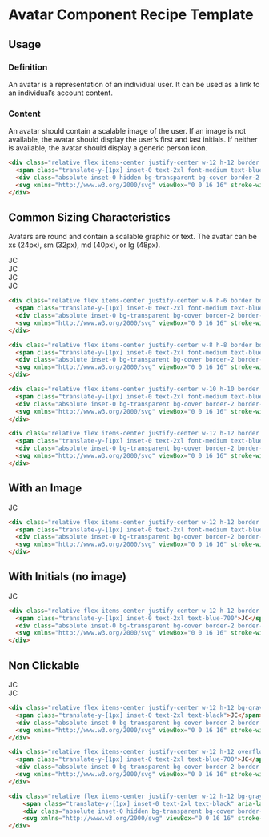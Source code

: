 
<Meta title="Avatar Recipe" 
description="An avatar is a representation of an individual user. It can be used as a link to an individual's account content." />

#  Avatar Component Recipe Template

## Usage
### Definition

An avatar is a representation of an individual user. It can be used as a link to an individual’s account content.

### Content

An avatar should contain a scalable image of the user. If an image is not available, the avatar should display the user’s first and last initials. If neither is available, the avatar should display a generic person icon.

<div class="flex items-center justify-center gap-4">

  <div class="relative flex items-center justify-center w-12 h-12 border border-blue-700 rounded-full">
    <span class="translate-y-[1px] inset-0 text-2xl font-medium text-blue-700"></span>
    <div class="absolute inset-0 hidden bg-transparent bg-cover border-2 border-white rounded-full" style={{ backgroundImage: `url(https://picsum.photos/id/64/128)`}} aria-hidden></div>
    <UserIcon class='w-8 h-8 text-blue-700 rounded-full' alt="Avatar" />
  </div>

</div>

```html
<div class="relative flex items-center justify-center w-12 h-12 border border-blue-700 rounded-full">
  <span class="translate-y-[1px] inset-0 text-2xl font-medium text-blue-800"></span>
  <div class="absolute inset-0 hidden bg-transparent bg-cover border-2 border-white rounded-full" style="background-image: url('https://picsum.photos/id/64/128')" aria-hidden></div>
  <svg xmlns="http://www.w3.org/2000/svg" viewBox="0 0 16 16" stroke-width="1.5" stroke="currentColor" aria-hidden="true" fill="none" class="w-8 h-8 text-blue-700 rounded-full" alt="Avatar"><path stroke-linecap="round" stroke-linejoin="round" d="..."></path></svg>
</div>
```

## Common Sizing Characteristics

Avatars are round and contain a scalable graphic or text. The avatar can be xs (24px), sm (32px), md (40px), or lg (48px).


<div class="flex items-center justify-center gap-4">
 
  <div class="relative flex items-center justify-center w-6 h-6 border border-blue-700 rounded-full">
    <span class="translate-y-[1px] inset-0 text-2xl font-medium text-blue-700">JC</span>
    <div class="absolute inset-0 bg-transparent bg-cover border-2 border-white rounded-full" style={{ backgroundImage: `url(https://picsum.photos/id/64/128)`}} ></div>
    <UserIcon class='hidden w-8 h-8 text-blue-700 rounded-full' alt="Avatar" aria-hidden />
  </div>
  
  <div class="relative flex items-center justify-center w-8 h-8 border border-blue-700 rounded-full">
    <span class="translate-y-[1px] inset-0 text-2xl font-medium text-blue-700">JC</span>
    <div class="absolute inset-0 bg-transparent bg-cover border-2 border-white rounded-full" style={{ backgroundImage: `url(https://picsum.photos/id/64/128)`}}></div>
    <UserIcon class='hidden w-8 h-8 text-blue-700 rounded-full' alt="Avatar" aria-hidden />
  </div>
  
  <div class="relative flex items-center justify-center w-10 h-10 border border-blue-700 rounded-full">
    <span class="translate-y-[1px] inset-0 text-2xl font-medium text-blue-700">JC</span>
    <div class="absolute inset-0 bg-transparent bg-cover border-2 border-white rounded-full" style={{ backgroundImage: `url(https://picsum.photos/id/64/128)`}} ></div>
    <UserIcon class='hidden w-8 h-8 text-blue-700 rounded-full' alt="Avatar" aria-hidden />
  </div>
 
  <div class="relative flex items-center justify-center w-12 h-12 border border-blue-700 rounded-full">
    <span class="translate-y-[1px] inset-0 text-2xl font-medium text-blue-700">JC</span>
    <div class="absolute inset-0 bg-transparent bg-cover border-2 border-white rounded-full" style={{ backgroundImage: `url(https://picsum.photos/id/64/128)`}}></div>
    <UserIcon class='w-8 h-8 text-blue-700 rounded-full' alt="Avatar" aria-hidden />
  </div>

</div>

```html
<div class="relative flex items-center justify-center w-6 h-6 border border-blue-700 rounded-full">
  <span class="translate-y-[1px] inset-0 text-2xl font-medium text-blue-700">JC</span>
  <div class="absolute inset-0 bg-transparent bg-cover border-2 border-white rounded-full" style="background-image: url('https://picsum.photos/id/64/128')"></div>
  <svg xmlns="http://www.w3.org/2000/svg" viewBox="0 0 16 16" stroke-width="1.5" stroke="currentColor" aria-hidden="true" fill="none" class="w-8 h-8 text-blue-700 rounded-full" alt="Avatar"><path stroke-linecap="round" stroke-linejoin="round" d="..."></path></svg>
</div>

<div class="relative flex items-center justify-center w-8 h-8 border border-blue-700 rounded-full">
  <span class="translate-y-[1px] inset-0 text-2xl font-medium text-blue-700">JC</span>
  <div class="absolute inset-0 bg-transparent bg-cover border-2 border-white rounded-full" style="background-image: url('https://picsum.photos/id/64/128')"></div>
  <svg xmlns="http://www.w3.org/2000/svg" viewBox="0 0 16 16" stroke-width="1.5" stroke="currentColor" aria-hidden="true" fill="none" class="w-8 h-8 text-blue-700 rounded-full" alt="Avatar"><path stroke-linecap="round" stroke-linejoin="round" d="..."></path></svg>
</div>

<div class="relative flex items-center justify-center w-10 h-10 border border-blue-700 rounded-full">
  <span class="translate-y-[1px] inset-0 text-2xl font-medium text-blue-700">JC</span>
  <div class="absolute inset-0 bg-transparent bg-cover border-2 border-white rounded-full" style="background-image: url('https://picsum.photos/id/64/128')"></div>
  <svg xmlns="http://www.w3.org/2000/svg" viewBox="0 0 16 16" stroke-width="1.5" stroke="currentColor" aria-hidden="true" fill="none" class="w-8 h-8 text-blue-700 rounded-full" alt="Avatar"><path stroke-linecap="round" stroke-linejoin="round" d="..."></path></svg>
</div>

<div class="relative flex items-center justify-center w-12 h-12 border border-blue-700 rounded-full">
  <span class="translate-y-[1px] inset-0 text-2xl font-medium text-blue-700">JC</span>
  <div class="absolute inset-0 bg-transparent bg-cover border-2 border-white rounded-full" style="background-image: url('https://picsum.photos/id/64/128')"></div>
  <svg xmlns="http://www.w3.org/2000/svg" viewBox="0 0 16 16" stroke-width="1.5" stroke="currentColor" aria-hidden="true" fill="none" class="w-8 h-8 text-blue-700 rounded-full" alt="Avatar"><path stroke-linecap="round" stroke-linejoin="round" d="..."></path></svg>
</div>
```

## With an Image
<div class="flex items-center justify-center gap-4">

  <div class="relative flex items-center justify-center w-12 h-12 border border-blue-700 rounded-full">
    <span class="translate-y-[1px] inset-0 text-2xl font-medium text-blue-700">JC</span>
    <div class="absolute inset-0 bg-transparent bg-cover border-2 border-white rounded-full" style={{ backgroundImage: `url(https://picsum.photos/id/64/128)`}}></div>
    <UserIcon class='hidden w-8 h-8 text-blue-700 rounded-full' alt="Avatar" aria-hidden />
  </div>

</div>

```html
<div class="relative flex items-center justify-center w-12 h-12 border border-blue-700 rounded-full">
  <span class="translate-y-[1px] inset-0 text-2xl font-medium text-blue-700">JC</span>
  <div class="absolute inset-0 bg-transparent bg-cover border-2 border-white rounded-full" style="background-image: url('https://picsum.photos/id/64/128')"></div>
  <svg xmlns="http://www.w3.org/2000/svg" viewBox="0 0 16 16" stroke-width="1.5" stroke="currentColor" aria-hidden="true" fill="none" class="hidden w-8 h-8 text-blue-700 rounded-full" alt="Avatar"><path stroke-linecap="round" stroke-linejoin="round" d="..."></path></svg>
</div>
```

## With Initials (no image)

<div class="flex items-center justify-center gap-4">

  <div class="relative flex items-center justify-center w-12 h-12 border border-blue-700 rounded-full">
    <span class="translate-y-[1px] inset-0 text-2xl text-blue-700">JC</span>
    <div class="absolute inset-0 bg-transparent bg-cover border-2 border-white rounded-full"></div>
    <UserIcon class='hidden w-8 h-8 text-blue-700 rounded-full' alt="Avatar" aria-hidden />
  </div>

</div>

```html
<div class="relative flex items-center justify-center w-12 h-12 border border-blue-700 rounded-full">
  <span class="translate-y-[1px] inset-0 text-2xl text-blue-700">JC</span>
  <div class="absolute inset-0 bg-transparent bg-cover border-2 border-white rounded-full"></div>
  <svg xmlns="http://www.w3.org/2000/svg" viewBox="0 0 16 16" stroke-width="1.5" stroke="currentColor" aria-hidden="true" fill="none" class="hidden w-8 h-8 text-blue-700 rounded-full" alt="Avatar"><path stroke-linecap="round" stroke-linejoin="round" d="..."></path></svg>
</div>
```

## Non Clickable

<div class="flex items-center justify-center gap-4">

  <div class="relative flex items-center justify-center w-12 h-12 bg-gray-100 rounded-full">
    <span class="translate-y-[1px] inset-0 text-2xl text-black">JC</span>
    <div class="absolute inset-0 bg-transparent bg-cover border-2 border-white rounded-full" style={{ backgroundImage: `url(https://picsum.photos/id/64/128)`}}></div>
    <UserIcon class='hidden w-8 h-8 text-black rounded-full' alt="Avatar" aria-hidden />
  </div>

  <div class="relative flex items-center justify-center w-12 h-12 bg-gray-100 rounded-full">
    <span class="translate-y-[1px] inset-0 text-2xl text-black">JC</span>
    <div class="absolute inset-0 bg-transparent bg-cover border-2 border-white rounded-full"></div>
    <UserIcon class='hidden w-8 h-8 text-black rounded-full' alt="Avatar" aria-hidden />
  </div>

  <div class="relative flex items-center justify-center w-12 h-12 bg-gray-100 rounded-full">
    <span class="translate-y-[1px] inset-0 text-2xl text-black" aria-label="{}"></span>
    <div class="absolute inset-0 hidden bg-transparent bg-cover border-2 border-white rounded-full"></div>
    <UserIcon class='w-8 h-8 text-black rounded-full' alt="Avatar" aria-hidden />
  </div>

</div>

```html
<div class="relative flex items-center justify-center w-12 h-12 bg-gray-100 rounded-full">
  <span class="translate-y-[1px] inset-0 text-2xl text-black">JC</span>
  <div class="absolute inset-0 bg-transparent bg-cover border-2 border-white rounded-full" style="background-image: url('https://picsum.photos/id/64/128');"></div>
  <svg xmlns="http://www.w3.org/2000/svg" viewBox="0 0 16 16" stroke-width="1.5" stroke="currentColor" aria-hidden="true" fill="none" class="hidden w-8 h-8 text-blue-700 rounded-full" alt="Avatar"><path stroke-linecap="round" stroke-linejoin="round" d="..."></path></svg>
</div>

<div class="relative flex items-center justify-center w-12 h-12 overflow-hidden bg-transparent bg-cover border border-blue-700 rounded-full">
  <span class="translate-y-[1px] inset-0 text-2xl text-blue-700">JC</span>
  <div class="absolute inset-0 bg-transparent bg-cover border-2 border-white rounded-full"></div>
  <svg xmlns="http://www.w3.org/2000/svg" viewBox="0 0 16 16" stroke-width="1.5" stroke="currentColor" aria-hidden="true" fill="none" class="hidden w-8 h-8 text-blue-700 rounded-full" alt="Avatar"><path stroke-linecap="round" stroke-linejoin="round" d="..."></path></svg>
</div>

<div class="relative flex items-center justify-center w-12 h-12 bg-gray-100 rounded-full">
    <span class="translate-y-[1px] inset-0 text-2xl text-black" aria-label="{}"></span>
    <div class="absolute inset-0 hidden bg-transparent bg-cover border-2 border-white rounded-full"></div>
    <svg xmlns="http://www.w3.org/2000/svg" viewBox="0 0 16 16" stroke-width="1.5" stroke="currentColor" aria-hidden="true" fill="none" class="w-8 h-8 text-blue-700 rounded-full" alt="Avatar"><path stroke-linecap="round" stroke-linejoin="round" d="..."></path></svg>
</div>
```
